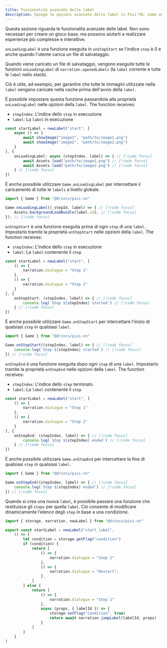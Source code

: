 ```yaml
---
title: Funzionalità avanzate delle label
description: Spiega le opzioni avanzate delle label in Pixi'VN, come onLoadingLabel, onStepStart, onStepEnd e gli elenchi di step dinamici.
---
```



Questa sezione riguarda le funzionalità avanzate delle <DynamicLink href="/start/labels">label</DynamicLink>. Non sono necessari per creare un gioco base, ma possono aiutarti a realizzare esperienze più complesse e interattive.

<Accordions>

<Accordion title="onLoadingLabel" id="onloadinglabel">

`onLoadingLabel` è una funzione eseguita in `onStepStart` se l'indice `step` è 0 e anche quando l'utente carica un file di salvataggio.

Quando viene caricato un file di salvataggio, vengono eseguite tutte le funzioni `onLoadingLabel` di `narration.openedLabels` (la `label` corrente e tutte le `label` nello stack).

Ciò è utile, ad esempio, per garantire che tutte le immagini utilizzate nella `label` vengano caricate nella cache prima dell'avvio della `label`.

È possibile impostare questa funzione passandola alla proprietà `onLoadingLabel` nelle opzioni della `label`. The function receives:

- `stepIndex`: L'indice dello `step` in esecuzione
- `label`: La `label` in esecuzione

```ts title="labels/startLabel.ts"
const startLabel = newLabel("start", [
    async () => {
        await showImage("image1", "path/to/image1.png")
        await showImage("image2", "path/to/image2.png")
    }
], {
    onLoadingLabel: async (stepIndex, label) => { // [!code focus]
        await Assets.load("path/to/image1.png") // [!code focus]
        await Assets.load("path/to/image2.png") // [!code focus]
    } // [!code focus]
})
```

È anche possibile utilizzare `Game.onLoadingLabel` per intercettare il caricamento di tutte le `labels` a livello globale.

```ts
import { Game } from "@drincs/pixi-vn"

Game.onLoadingLabel((_stepId, label) => { // [!code focus]
    Assets.backgroundLoadBundle(label.id); // [!code focus]
}); // [!code focus]
```

</Accordion>

<Accordion title="onStepStart" id="onstepstart">

`onStepStart` è una funzione eseguita prima di ogni `step` di una `label`. Impostarlo tramite la proprietà `onStepStart` nelle opzioni della `label`. The function receives:

- `stepIndex`: L'indice dello `step` in esecuzione
- `label`: La `label` contenente il `step`

```ts title="labels/startLabel.ts"
const startLabel = newLabel("start", [
    () => {
        narration.dialogue = "Step 1"
    },
    () => {
        narration.dialogue = "Step 2"
    }
], {
    onStepStart: (stepIndex, label) => { // [!code focus]
        console.log(`Step ${stepIndex} started`) // [!code focus]
    } // [!code focus]
})
```

È anche possibile utilizzare `Game.onStepStart` per intercettare l'inizio di qualsiasi `step` in qualsiasi `label`.

```ts
import { Game } from "@drincs/pixi-vn"

Game.onStepStart((stepIndex, label) => { // [!code focus]
    console.log(`Step ${stepIndex} started`) // [!code focus]
}) // [!code focus]
```

</Accordion>

<Accordion title="onStepEnd" id="onstepend">

`onStepEnd` è una funzione eseguita dopo ogni `step` di una `label`. Impostarlo tramite la proprietà `onStepEnd` nelle opzioni della `label`. The function receives:

- `stepIndex`: L'indice dello `step` terminato
- `label`: La `label` contenente il `step`

```ts title="labels/startLabel.ts"
const startLabel = newLabel("start", [
    () => {
        narration.dialogue = "Step 1"
    },
    () => {
        narration.dialogue = "Step 2"
    }
], {
    onStepEnd: (stepIndex, label) => { // [!code focus]
        console.log(`Step ${stepIndex} ended`) // [!code focus]
    } // [!code focus]
})
```

È anche possibile utilizzare `Game.onStepEnd` per intercettare la fine di qualsiasi `step` in qualsiasi `label`.

```ts
import { Game } from "@drincs/pixi-vn"

Game.onStepEnd((stepIndex, label) => { // [!code focus]
    console.log(`Step ${stepIndex} ended`) // [!code focus]
}) // [!code focus]
```

</Accordion>

<Accordion title="Dynamic step list" id="dynamic-step-list">

Quando si crea una nuova `label`, è possibile passare una funzione che restituisce gli `steps` per quella `label`. Ciò consente di modificare dinamicamente l'elenco degli `step` in base a una condizione.

```ts title="labels/startLabel.ts"
import { storage, narration, newLabel } from "@drincs/pixi-vn"

export const startLabel = newLabel("start_label",
    () => {
        let condition = storage.getFlag("condition")
        if (condition) {
            return [
                () => {
                    narration.dialogue = "Step 2"
                },
                () => {
                    narration.dialogue = "Restart";
                },
            ]
        } else {
            return [
                () => {
                    narration.dialogue = "Step 1"
                },
                async (props, { labelId }) => {
                    storage.setFlag("condition", true)
                    return await narration.jumpLabel(labelId, props)
                }
            ]
        }
    }
)
```

<ReturningDifferentStepLists />

</Accordion>

</Accordions>
